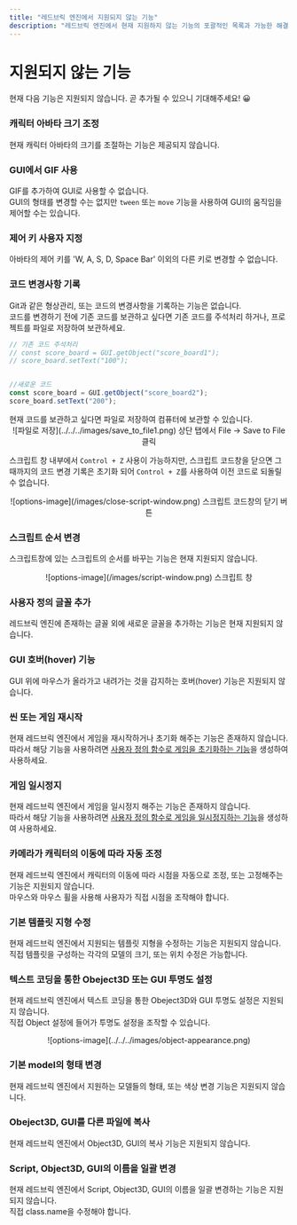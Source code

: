 ```yaml
---
title: "레드브릭 엔진에서 지원되지 않는 기능"
description: "레드브릭 엔진에서 현재 지원하지 않는 기능의 포괄적인 목록과 가능한 해결 방법입니다."
---
```


# 지원되지 않는 기능

현재 다음 기능은 지원되지 않습니다. 곧 추가될 수 있으니 기대해주세요! 😀

<Steps>

### 캐릭터 아바타 크기 조정

현재 캐릭터 아바타의 크기를 조절하는 기능은 제공되지 않습니다.

### GUI에서 GIF 사용

GIF를 추가하여 GUI로 사용할 수 없습니다.  
GUI의 형태를 변경할 수는 없지만 `tween` 또는 `move` 기능을 사용하여 GUI의 움직임을 제어할 수는 있습니다.

### 제어 키 사용자 지정

아바타의 제어 키를 'W, A, S, D, Space Bar' 이외의 다른 키로 변경할 수 없습니다.

### 코드 변경사항 기록

Git과 같은 형상관리, 또는 코드의 변경사항을 기록하는 기능은 없습니다.  
코드를 변경하기 전에 기존 코드를 보관하고 싶다면 기존 코드를 주석처리 하거나, 프로젝트를 파일로 저장하여 보관하세요.

```js showLineNumbers filename="기존 코드를 주석처리 하고 새로운 코드를 추가할 수 있습니다."
// 기존 코드 주석처리
// const score_board = GUI.getObject("score_board1");
// score_board.setText("100");


//새로운 코드
const score_board = GUI.getObject("score_board2");
score_board.setText("200");
```

<Callout type="info">
  현재 코드를 보관하고 싶다면 파일로 저장하여 컴퓨터에 보관할 수 있습니다.
  <br />
  <center>![파일로 저장](../../../images/save_to_file1.png) 상단 탭에서 File -> Save to File 클릭</center>
</Callout>

스크립트 창 내부에서 `Control + Z` 사용이 가능하지만, 스크립트 코드창을 닫으면 그때까지의 코드 변경 기록은 초기화 되어 `Control + Z`를 사용하여 이전 코드로 되돌릴 수 없습니다.  

<Callout type="info">
  <center>![options-image](/images/close-script-window.png) 스크립트 코드창의 닫기 버튼</center>
</Callout>

### 스크립트 순서 변경

스크립트창에 있는 스크립트의 순서를 바꾸는 기능은 현재 지원되지 않습니다. 

<Callout type="info">
  <center>![options-image](/images/script-window.png) 스크립트 창</center>
</Callout>

### 사용자 정의 글꼴 추가

레드브릭 엔진에 존재하는 글꼴 외에 새로운 글꼴을 추가하는 기능은 현재 지원되지 않습니다.

### GUI 호버(hover) 기능

GUI 위에 마우스가 올라가고 내려가는 것을 감지하는 호버(hover) 기능은 지원되지 않습니다.

### 씬 또는 게임 재시작

현재 레드브릭 엔진에서 게임을 재시작하거나 초기화 해주는 기능은 존재하지 않습니다.  
따라서 해당 기능을 사용하려면 [사용자 정의 함수로 게임을 초기화하는 기능](../snippet/create-functionality-reset-game.mdx)을 생성하여 사용하세요.

### 게임 일시정지

현재 레드브릭 엔진에서 게임을 일시정지 해주는 기능은 존재하지 않습니다.  
따라서 해당 기능을 사용하려면 [사용자 정의 함수로 게임을 일시정지하는 기능](../snippet/create-functionality-pause-game.mdx)을 생성하여 사용하세요.

### 카메라가 캐릭터의 이동에 따라 자동 조정

현재 레드브릭 엔진에서 캐릭터의 이동에 따라 시점을 자동으로 조정, 또는 고정해주는 기능은 지원되지 않습니다.  
마우스와 마우스 휠을 사용해 사용자가 직접 시점을 조작해야 합니다.

### 기본 템플릿 지형 수정

현재 레드브릭 엔진에서 지원되는 템플릿 지형을 수정하는 기능은 지원되지 않습니다.  
직접 템플릿을 구성하는 각각의 모델의 크기, 또는 위치 수정은 가능합니다.

### 텍스트 코딩을 통한 Obeject3D 또는 GUI 투명도 설정

현재 레드브릭 엔진에서 텍스트 코딩을 통한 Obeject3D와 GUI 투명도 설정은 지원되지 않습니다.  
직접 Object 설정에 들어가 투명도 설정을 조작할 수 있습니다.

<Callout type="info">
<center>![options-image](../../../images/object-appearance.png) </center>
</Callout>

### 기본 model의 형태 변경

현재 레드브릭 엔진에서 지원하는 모델들의 형태, 또는 색상 변경 기능은 지원되지 않습니다.

### Obeject3D, GUI를 다른 파일에 복사 

현재 레드브릭 엔진에서 Object3D, GUI의 복사 기능은 지원되지 않습니다.

### Script, Object3D, GUI의 이름을 일괄 변경

현재 레드브릭 엔진에서 Script, Object3D, GUI의 이름을 일괄 변경하는 기능은 지원되지 않습니다.  
직접 class.name을 수정해야 합니다.

</Steps>
